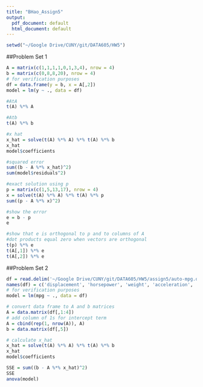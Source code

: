 ---
title: "BHao_Assign5"
output:
  pdf_document: default
  html_document: default
---

```{r setup, include=FALSE}
setwd("~/Google Drive/CUNY/git/DATA605/HW5")
```

##Problem Set 1  

```{r}
A = matrix(c(1,1,1,1,0,1,3,4), nrow = 4)
b = matrix(c(0,8,8,20), nrow = 4)
# for verification purposes
df = data.frame(y = b, x = A[,2])
model = lm(y ~ ., data = df)

#AtA  
t(A) %*% A

#Atb
t(A) %*% b

#x hat
x_hat = solve(t(A) %*% A) %*% t(A) %*% b
x_hat
model$coefficients

#squared error
sum((b - A %*% x_hat)^2)
sum(model$residuals^2)

#exact solution using p  
p = matrix(c(1,5,13,17), nrow = 4)
x = solve(t(A) %*% A) %*% t(A) %*% p
sum((p - A %*% x)^2)

#show the error
e = b - p
e

#show that e is orthogonal to p and to columns of A
#dot products equal zero when vectors are orthogonal
t(p) %*% e
t(A[,1]) %*% e
t(A[,2]) %*% e
```


##Problem Set 2  

```{r}
df = read.delim('~/Google Drive/CUNY/git/DATA605/HW5/assign5/auto-mpg.data', header = F, sep = "")
names(df) = c('displacement', 'horsepower', 'weight', 'acceleration', 'mpg')
# for verification purposes
model = lm(mpg ~ ., data = df)

# convert data frame to A and b matrices 
A = data.matrix(df[,1:4])
# add column of 1s for intercept term 
A = cbind(rep(1, nrow(A)), A)
b = data.matrix(df[,5])

# calculate x_hat
x_hat = solve(t(A) %*% A) %*% t(A) %*% b
x_hat
model$coefficients

SSE = sum((b - A %*% x_hat)^2)
SSE
anova(model)
```

